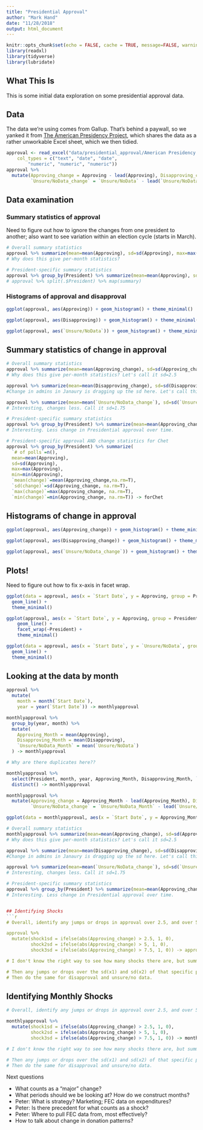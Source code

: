 ```yaml
---
title: "Presidential Approval"
author: "Mark Hand"
date: "11/28/2018"
output: html_document
---
```


```r
knitr::opts_chunk$set(echo = FALSE, cache = TRUE, message=FALSE, warning=FALSE)
library(readxl)
library(tidyverse)
library(lubridate)
```

## What This Is
This is some initial data exploration on some presidential approval data. 

## Data 
The data we're using comes from Gallup. That's behind a paywall, so we yanked it from [The American Presidency Project](https://www.presidency.ucsb.edu/statistics/data/presidential-job-approval), which shares the data as a rather unworkable Excel sheet, which we then tidied. 

```r
approval <- read_excel("data/presidential_approval/American Presidency Project - Approval Ratings for POTUS.xlsx", 
    col_types = c("text", "date", "date", 
        "numeric", "numeric", "numeric"))
approval %>% 
  mutate(Approving_change = Approving - lead(Approving), Disapproving_change = Disapproving - lead(Disapproving),
         `Unsure/NoData_change` = `Unsure/NoData` - lead(`Unsure/NoData`)) -> approval
```

## Data examination 

### Summary statistics of approval 
Need to figure out how to ignore the changes from one president to another; also want to see variation within an election cycle (starts in March). 

```r
# Overall summary statistics
approval %>% summarize(mean=mean(Approving), sd=sd(Approving), max=max(Approving), min=min(Approving))
# Why does this give per-month statistics? 

# President-specific summary statistics
approval %>% group_by(President) %>% summarize(mean=mean(Approving), sd=sd(Approving), max=max(Approving), min=min(Approving))
# approval %>% split(.$President) %>% map(summary)
```

### Histograms of approval and disapproval
```r
ggplot(approval, aes(Approving)) + geom_histogram() + theme_minimal()

ggplot(approval, aes(Disapproving)) + geom_histogram() + theme_minimal()

ggplot(approval, aes(`Unsure/NoData`)) + geom_histogram() + theme_minimal()

```

## Summary statistics of change in approval 
```r
# Overall summary statistics
approval %>% summarize(mean=mean(Approving_change), sd=sd(Approving_change), max=max(Approving_change), min=min(Approving_change))
# Why does this give per-month statistics? Let's call it sd=2.5

approval %>% summarize(mean=mean(Disapproving_change), sd=sd(Disapproving_change), max=max(Disapproving_change), min=min(Disapproving_change))
#Change in admins in Janaury is dragging up the sd here. Let's call this sd=2.75

approval %>% summarize(mean=mean(`Unsure/NoData_change`), sd=sd(`Unsure/NoData_change`), max=max(`Unsure/NoData_change`), min=min(`Unsure/NoData_change`))
# Interesting, changes less. Call it sd=1.75 

# President-specific summary statistics
approval %>% group_by(President) %>% summarize(mean=mean(Approving_change,na.rm=T), sd=sd(Approving_change, na.rm=T), max=max(Approving_change, na.rm=T), min=min(Approving_change, na.rm=T))
# Interesting. Less change in Presidential approval over time. 

# President-specific approval AND change statistics for Chet 
approval %>% group_by(President) %>% summarize(
  `# of polls`=n(),
  mean=mean(Approving), 
  sd=sd(Approving), 
  max=max(Approving), 
  min=min(Approving),
  `mean(change)`=mean(Approving_change,na.rm=T), 
  `sd(change)`=sd(Approving_change, na.rm=T), 
  `max(change)`=max(Approving_change, na.rm=T), 
  `min(change)`=min(Approving_change, na.rm=T)) -> forChet 
```

## Histograms of change in approval 
```r
ggplot(approval, aes(Approving_change)) + geom_histogram() + theme_minimal()

ggplot(approval, aes(Disapproving_change)) + geom_histogram() + theme_minimal()

ggplot(approval, aes(`Unsure/NoData_change`)) + geom_histogram() + theme_minimal()
```



## Plots! 
Need to figure out how to fix x-axis in facet wrap. 
```r
ggplot(data = approval, aes(x = `Start Date`, y = Approving, group = President, color = President)) +
  geom_line() +
  theme_minimal()

ggplot(approval, aes(x = `Start Date`, y = Approving, group = President, colour = President)) +
    geom_line() +
    facet_wrap(~President) + 
    theme_minimal()

ggplot(data = approval, aes(x = `Start Date`, y = `Unsure/NoData`, group = President, color = President)) +
  geom_line() +
  theme_minimal()
```

## Looking at the data by month
```r

approval %>% 
  mutate(
    month = month(`Start Date`),
    year = year(`Start Date`)) -> monthlyapproval

monthlyapproval %>%
  group_by(year, month) %>%
  mutate(
    Approving_Month = mean(Approving),
    Disapproving_Month = mean(Disapproving),
    `Unsure/NoData_Month` = mean(`Unsure/NoData`)
  ) -> monthlyapproval

# Why are there duplicates here?? 

monthlyapproval %>% 
  select(President, month, year, Approving_Month, Disapproving_Month, `Unsure/NoData_Month`) %>% 
  distinct() -> monthlyapproval

monthlyapproval %>% 
  mutate(Approving_change = Approving_Month - lead(Approving_Month), Disapproving_change = Disapproving_Month - lead(Disapproving_Month),
         `Unsure/NoData_change` = `Unsure/NoData_Month` - lead(`Unsure/NoData_Month`)) -> monthlyapproval
```

```r
ggplot(data = monthlyapproval, aes(x = `Start Date`, y = Approving_Month, color=President)) + geom_line() + facet_wrap( ~ President, ncol = 3, scales = "free_x") + theme_minimal() + labs(title="Presidential Approval", x="", y="Percent Approval")
```

```r
# Overall summary statistics
monthlyapproval %>% summarize(mean=mean(Approving_change), sd=sd(Approving_change), max=max(Approving_change), min=min(Approving_change))
# Why does this give per-month statistics? Let's call it sd=2.5

approval %>% summarize(mean=mean(Disapproving_change), sd=sd(Disapproving_change), max=max(Disapproving_change), min=min(Disapproving_change))
#Change in admins in Janaury is dragging up the sd here. Let's call this sd=2.75

approval %>% summarize(mean=mean(`Unsure/NoData_change`), sd=sd(`Unsure/NoData_change`), max=max(`Unsure/NoData_change`), min=min(`Unsure/NoData_change`))
# Interesting, changes less. Call it sd=1.75 

# President-specific summary statistics
approval %>% group_by(President) %>% summarize(mean=mean(Approving_change,na.rm=T), sd=sd(Approving_change, na.rm=T), max=max(Approving_change, na.rm=T), min=min(Approving_change, na.rm=T))
# Interesting. Less change in Presidential approval over time. 


## Identifying Shocks 
```r
# Overall, identify any jumps or drops in approval over 2.5, and over 5.

approval %>% 
  mutate(shock1sd = ifelse(abs(Approving_change) > 2.5, 1, 0),
         shock2sd = ifelse(abs(Approving_change) > 5, 1, 0),
         shock3sd = ifelse(abs(Approving_change) > 7.5, 1, 0)) -> approval

# I don't know the right way to see how many shocks there are, but summary() tells me there are 3985 data points and that 17.27% involve changes over 2.5 points, 4.367% of them involve shocks over 5 points, and that 1.707% of them involve shocks over 7 points. 

# Then any jumps or drops over the sd(x1) and sd(x2) of that specific president, to account for change over time in stickiness of ratings. 
# Then do the same for disapproval and unsure/no data. 
```

## Identifying Monthly Shocks 
```r
# Overall, identify any jumps or drops in approval over 2.5, and over 5.

monthlyapproval %>% 
  mutate(shock1sd = ifelse(abs(Approving_change) > 2.5, 1, 0),
         shock2sd = ifelse(abs(Approving_change) > 5, 1, 0),
         shock3sd = ifelse(abs(Approving_change) > 7.5, 1, 0)) -> monthlyapproval

# I don't know the right way to see how many shocks there are, but summary() tells me there are 3985 data points and that 17.27% involve changes over 2.5 points, 4.367% of them involve shocks over 5 points, and that 1.707% of them involve shocks over 7 points. 

# Then any jumps or drops over the sd(x1) and sd(x2) of that specific president, to account for change over time in stickiness of ratings. 
# Then do the same for disapproval and unsure/no data. 
```
Next questions

* What counts as a "major" change? 
* What periods should we be looking at? How do we construct months? 
* Peter: What is strategy? Marketing; FEC data on expenditures?  
* Peter: Is there precedent for what counts as a shock? 
* Peter: Where to pull FEC data from, most effectively? 
* How to talk about change in donation patterns? 